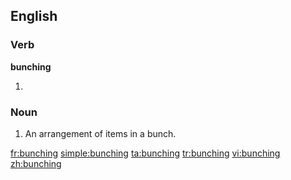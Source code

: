 ==English==

===Verb===
'''bunching'''

# {{present participle of|[[bunch]]}}

===Noun===
{{en-noun}}

# An arrangement of items in a bunch.

[[fr:bunching]]
[[simple:bunching]]
[[ta:bunching]]
[[tr:bunching]]
[[vi:bunching]]
[[zh:bunching]]